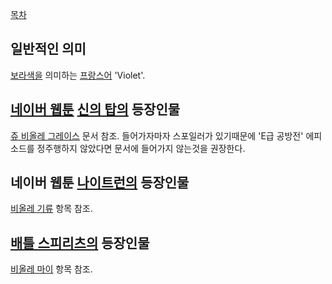 [[목차]]

== 일반적인 의미 ==
[[보라색]]을 의미하는 [[프랑스어]] 'Violet'.

== [[네이버 웹툰]] [[신의 탑]]의 등장인물 ==
[[쥬 비올레 그레이스]] 문서 참조. 들어가자마자 스포일러가 있기때문에 'E급 공방전' 에피소드를 정주행하지 않았다면 문서에 들어가지 않는것을 권장한다.

== 네이버 웹툰 [[나이트런]]의 등장인물 ==
[[비올레 기류]] 항목 참조.

== [[배틀 스피리츠]]의 등장인물 ==
[[비올레 마이]] 항목 참조.
